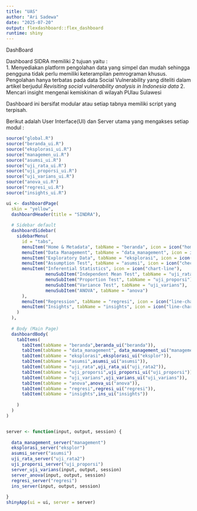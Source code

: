 ```yaml
---
title: "UAS"
author: "Ari Sadewa"
date: "2025-07-20"
output: flexdashboard::flex_dashboard
runtime: shiny
---
```

DashBoard

Dashboard SIDRA memiliki 2 tujuan yaitu :  
1. Menyediakan platform pengolahan data yang simpel dan mudah sehingga pengguna tidak perlu memiliki keterampilan pemrograman khusus. Pengolahan hanya terbatas pada data Social Vulnerability yang diteliti dalam artikel berjudul _Revisiting social vulnerability analysis in Indonesia data_
2. Mencari insight mengenai kemiskinan di wilayah PUlau Sulawesi

Dashboard ini bersifat modular atau setiap tabnya memiliki script yang terpisah.


Berikut adalah User Interface(UI) dan Server utama yang mengakses setiap modul :  
```r
source("global.R")
source("beranda_ui.R")
source("eksplorasi_ui.R")
source("managemen_ui.R")
source("asumsi_ui.R")
source("uji_rata_ui.R")
source("uji_proporsi_ui.R")
source("uji_varians_ui.R")
source("anova_ui.R")
source("regresi_ui.R")
source("insights_ui.R")

ui <- dashboardPage(
  skin = "yellow",
  dashboardHeader(title = "SINDRA"),
  
  # Sidebar default
  dashboardSidebar(
    sidebarMenu(
      id = "tabs",
      menuItem("Home & Metadata", tabName = "beranda", icon = icon("home")),
      menuItem("Data Management", tabName = "data_management", icon = icon("database")),
      menuItem("Exploratory Data", tabName = "eksplorasi", icon = icon("search")),
      menuItem("Assumption Test", tabName = "asumsi", icon = icon("check-circle")),
      menuItem("Inferential Statistics", icon = icon("chart-line"),
               menuSubItem("Independent Mean Test", tabName = "uji_rata"),
               menuSubItem("Proportion Test", tabName = "uji_proporsi"),
               menuSubItem("Variance Test", tabName = "uji_varians"),
               menuSubItem("ANOVA", tabName = "anova")
      ),
      menuItem("Regression", tabName = "regresi", icon = icon("line-chart")),
      menuItem("Insights", tabName = "insights", icon = icon("line-chart"))
    )
  ),
  
  # Body (Main Page)
  dashboardBody(
    tabItems(
      tabItem(tabName = "beranda",beranda_ui("beranda")),
      tabItem(tabName = "data_management", data_management_ui("management")),
      tabItem(tabName = "eksplorasi",eksplorasi_ui("eksplor")),
      tabItem(tabName = "asumsi",asumsi_ui("asumsi")),
      tabItem(tabName = "uji_rata",uji_rata_ui("uji_rata2")),
      tabItem(tabName = "uji_proporsi",uji_proporsi_ui("uji_proporsi")),
      tabItem(tabName = "uji_varians",uji_varians_ui("uji_varians")),
      tabItem(tabName = "anova",anova_ui("anova")),
      tabItem(tabName = "regresi",regresi_ui("regresi")),
      tabItem(tabName = "insights",ins_ui("insights"))
      
    )
  )
)


server <- function(input, output, session) {
  
  data_management_server("management")
  eksplorasi_server("eksplor")
  asumsi_server("asumsi")
  uji_rata_server("uji_rata2")
  uji_proporsi_server("uji_proporsi")
  server_uji_varians(input, output, session)
  server_anova(input, output, session) 
  regresi_server("regresi")
  ins_server(input, output, session)
  
}
shinyApp(ui = ui, server = server)

```